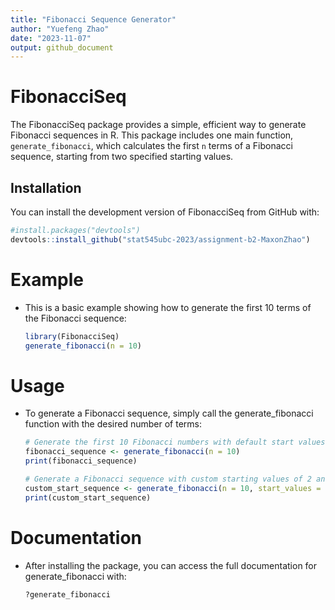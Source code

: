 ```yaml
---
title: "Fibonacci Sequence Generator"
author: "Yuefeng Zhao"
date: "2023-11-07"
output: github_document
---
```


# FibonacciSeq

The FibonacciSeq package provides a simple, efficient way to generate Fibonacci sequences in R. This package includes one main function, `generate_fibonacci`, which calculates the first `n` terms of a Fibonacci sequence, starting from two specified starting values.

## Installation

You can install the development version of FibonacciSeq from GitHub with:

```r
#install.packages("devtools") 
devtools::install_github("stat545ubc-2023/assignment-b2-MaxonZhao")
```

# Example

-   This is a basic example showing how to generate the first 10 terms of the Fibonacci sequence:

    ```r
    library(FibonacciSeq)
    generate_fibonacci(n = 10)
    ```

# Usage

-   To generate a Fibonacci sequence, simply call the generate_fibonacci function with the desired number of terms:

    ```r
    # Generate the first 10 Fibonacci numbers with default start values of 0 and 1
    fibonacci_sequence <- generate_fibonacci(n = 10)
    print(fibonacci_sequence)

    # Generate a Fibonacci sequence with custom starting values of 2 and 3
    custom_start_sequence <- generate_fibonacci(n = 10, start_values = c(2, 3))
    print(custom_start_sequence)
    ```

# Documentation

-   After installing the package, you can access the full documentation for generate_fibonacci with:

    ```r
    ?generate_fibonacci
    ```
